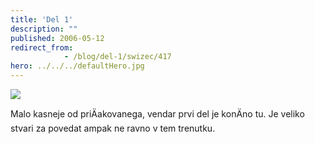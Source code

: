 ```yaml
---
title: 'Del 1'
description: ""
published: 2006-05-12
redirect_from: 
            - /blog/del-1/swizec/417
hero: ../../../defaultHero.jpg
---
```


[![](/includes/editor_upload/Image/sneeks/01_thumb.jpg)](http://swizec.com/index.php/mode=show_comics/comic=1)

Malo kasneje od priÄakovanega, vendar prvi del je konÄno tu. Je veliko stvari za povedat ampak ne ravno v tem trenutku.

